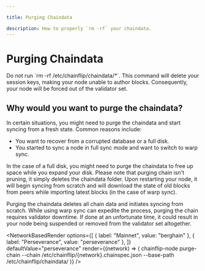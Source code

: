```yaml
---

title: Purging Chaindata

description: How to properly `rm -rf` your chaindata.
---
```



# Purging Chaindata

<Callout type="warning">
Do not run `rm -rf /etc/chainflip/chaindata/*`. This command will delete your session keys, making your node unable to author blocks. Consequently, your node will be forced out of the validator set.
</Callout>

## Why would you want to purge the chaindata?

In certain situations, you might need to purge the chaindata and start syncing from a fresh state. Common reasons include:

- You want to recover from a corrupted database or a full disk.
- You started to sync a node in full sync mode and want to switch to warp sync.

In the case of a full disk, you might need to purge the chaindata to free up space while you expand your disk. Please note that purging chain isn't pruning, it simply deletes the chaindata folder. Upon restarting your node, it will begin syncing from scratch and will download the state of old blocks from peers while importing latest blocks (in the case of warp sync).

Purging the chaindata deletes all chain data and initiates syncing from scratch. While using warp sync can expedite the process, purging the chain requires validator downtime. If done at an unfortunate time, it could result in your node being suspended or removed from the validator set altogether.

<NetworkBasedRender
  options={[
    { label: "Mainnet", value: "berghain" },
    { label: "Perseverance", value: "perseverance" },
  ]}
  defaultValue="perseverance"
  render={(network) => (
    <CodeBlock language="bash" copyable>
      chainflip-node purge-chain --chain /etc/chainflip/{network}.chainspec.json --base-path /etc/chainflip/chaindata/
    </CodeBlock>
  )}
/>

